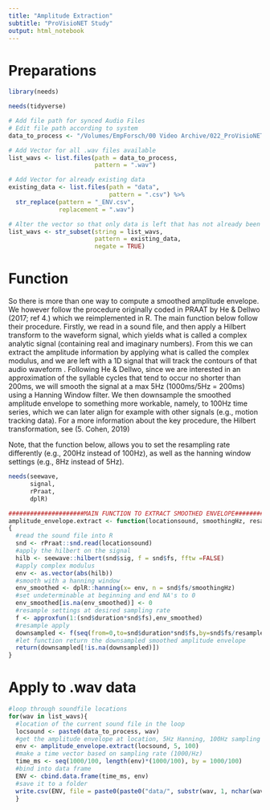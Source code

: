 ```yaml
---
title: "Amplitude Extraction"
subtitle: "ProVisioNET Study"
output: html_notebook
---
```


# Preparations

```r
library(needs)

needs(tidyverse)
```

```r
# Add file path for synced Audio Files 
# Edit file path according to system
data_to_process <- "/Volumes/EmpForsch/00 Video Archive/022_ProVisioNET/ProVisioNet_study_glasses_synced/"

# Add Vector for all .wav files available
list_wavs <- list.files(path = data_to_process, 
                        pattern = ".wav")

# Add Vector for already existing data 
existing_data <- list.files(path = "data",
                            pattern = ".csv") %>% 
  str_replace(pattern = "_ENV.csv",
              replacement = ".wav")

# Alter the vector so that only data is left that has not already been analyzed.
list_wavs <- str_subset(string = list_wavs,
                        pattern = existing_data,
                        negate = TRUE)
```

# Function

So there is more than one way to compute a smoothed amplitude envelope. We however follow the procedure originally coded in PRAAT by He & Dellwo (2017; ref 4.) which we reimplemented in R. The main function below follow their procedure. Firstly, we read in a sound file, and then apply a Hilbert transform to the waveform signal, which yields what is called a complex analytic signal (containing real and imaginary numbers). From this we can extract the amplitude information by applying what is called the complex modulus, and we are left with a 1D signal that will track the \emph{rough or more precise} contours of that audio waveform \emph{depending the amount of smoothing}. Following He & Dellwo, since we are interested in an approximation of the syllable cycles that tend to occur no shorter than 200ms, we will smooth the signal at a max 5Hz (1000ms/5Hz = 200ms) using a Hanning Window filter. We then downsample the smoothed amplitude envelope to something more workable, namely, to 100Hz time series, which we can later align for example with other signals (e.g., motion tracking data). For a more information about the key procedure, the Hilbert transformation, see (5. Cohen, 2019)

Note, that the function below, allows you to set the resampling rate differently (e.g., 200Hz instead of 100Hz), as well as the hanning window settings (e.g., 8Hz instead of 5Hz).

```r
needs(seewave,
      signal,
      rPraat,
      dplR)

#####################MAIN FUNCTION TO EXTRACT SMOOTHED ENVELOPE###############################
amplitude_envelope.extract <- function(locationsound, smoothingHz, resampledHz)
{
  #read the sound file into R
  snd <- rPraat::snd.read(locationsound)
  #apply the hilbert on the signal
  hilb <- seewave::hilbert(snd$sig, f = snd$fs, fftw =FALSE)
  #apply complex modulus
  env <- as.vector(abs(hilb))
  #smooth with a hanning window
  env_smoothed <- dplR::hanning(x= env, n = snd$fs/smoothingHz)
  #set undeterminable at beginning and end NA's to 0
  env_smoothed[is.na(env_smoothed)] <- 0
  #resample settings at desired sampling rate
  f <- approxfun(1:(snd$duration*snd$fs),env_smoothed)
  #resample apply
  downsampled <- f(seq(from=0,to=snd$duration*snd$fs,by=snd$fs/resampledHz))
  #let function return the downsampled smoothed amplitude envelope
  return(downsampled[!is.na(downsampled)])
}
```

# Apply to .wav data

```r
#loop through soundfile locations
for(wav in list_wavs){
  #location of the current sound file in the loop  
  locsound <- paste0(data_to_process, wav)
  #get the amplitude envelope at location, 5Hz Hanning, 100Hz sampling
  env <- amplitude_envelope.extract(locsound, 5, 100)
  #make a time vector based on sampling rate (1000/Hz)
  time_ms <- seq(1000/100, length(env)*(1000/100), by = 1000/100)
  #bind into data frame
  ENV <- cbind.data.frame(time_ms, env)
  #save it to a folder
  write.csv(ENV, file = paste0(paste0("data/", substr(wav, 1, nchar(wav)-4), "_ENV", ".csv")),row.names=FALSE) 
  }

```


